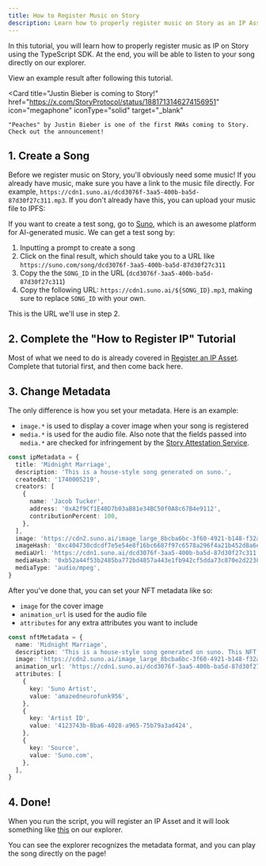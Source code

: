 ```yaml
---
title: How to Register Music on Story
description: Learn how to properly register music on Story as an IP Asset using the Typescript SDK.
---
```


In this tutorial, you will learn how to properly register music as IP on Story using the TypeScript SDK. At the end, you will be able to listen to your song directly on our explorer.

<CardGroup cols={2}>
  <Card
    title="Example Final Result"
    href="https://aeneid.explorer.story.foundation/ipa/0x70920EaC7F9748Ac5A71C82310f1ac1C7eD11f02"
    icon="home"
    iconType="solid"
    target="_blank"
  >
    View an example result after following this tutorial.
  </Card>

  <Card
    title="Justin Bieber is coming to Story!"
    href="https://x.com/StoryProtocol/status/1881713146274156951"
    icon="megaphone"
    iconType="solid"
    target="_blank"
  >
    "Peaches" by Justin Bieber is one of the first RWAs coming to Story. Check out the announcement!
  </Card>
</CardGroup>

## 1. Create a Song

Before we register music on Story, you'll obviously need some music! If you already have music, make sure you have a link to the music file directly. For example, `https://cdn1.suno.ai/dcd3076f-3aa5-400b-ba5d-87d30f27c311.mp3`. If you don't already have this, you can upload your music file to IPFS:

If you want to create a test song, go to [Suno](https://suno.com), which is an awesome platform for AI-generated music. We can get a test song by:

1. Inputting a prompt to create a song
2. Click on the final result, which should take you to a URL like `https://suno.com/song/dcd3076f-3aa5-400b-ba5d-87d30f27c311`
3. Copy the the `SONG_ID` in the URL (`dcd3076f-3aa5-400b-ba5d-87d30f27c311`)
4. Copy the following URL: `https://cdn1.suno.ai/${SONG_ID}.mp3`, making sure to replace `SONG_ID` with your own.

This is the URL we'll use in step 2.

## 2. Complete the "How to Register IP" Tutorial

Most of what we need to do is already covered in [Register an IP Asset](/developers/typescript-sdk/register-an-ip-asset). Complete that tutorial first, and then come back here.

## 3. Change Metadata

The only difference is how you set your metadata. Here is an example:

* `image.*` is used to display a cover image when your song is registered
* `media.*` is used for the audio file. Also note that the fields passed into `media.*` are checked for infringement by the [Story Attestation Service](/developers/story-attestation-service).

```typescript main.ts
const ipMetadata = {
  title: 'Midnight Marriage',
  description: 'This is a house-style song generated on suno.',
  createdAt: '1740005219',
  creators: [
    {
      name: 'Jacob Tucker',
      address: '0xA2f9Cf1E40D7b03aB81e34BC50f0A8c67B4e9112',
      contributionPercent: 100,
    },
  ],
  image: 'https://cdn2.suno.ai/image_large_8bcba6bc-3f60-4921-b148-f32a59086a4c.jpeg',
  imageHash: '0xc404730cdcdf7e5e54e8f16bc6687f97c6578a296f4a21b452d8a6ecabd61bcc',
  mediaUrl: 'https://cdn1.suno.ai/dcd3076f-3aa5-400b-ba5d-87d30f27c311.mp3',
  mediaHash: '0xb52a44f53b2485ba772bd4857a443e1fb942cf5dda73c870e2d2238ecd607aee',
  mediaType: 'audio/mpeg',
}
```

After you've done that, you can set your NFT metadata like so:

* `image` for the cover image
* `animation_url` is used for the audio file
* `attributes` for any extra attributes you want to include

```typescript main.ts
const nftMetadata = {
  name: 'Midnight Marriage',
  description: 'This is a house-style song generated on suno. This NFT represents ownership of the IP Asset.',
  image: 'https://cdn2.suno.ai/image_large_8bcba6bc-3f60-4921-b148-f32a59086a4c.jpeg',
  animation_url: 'https://cdn1.suno.ai/dcd3076f-3aa5-400b-ba5d-87d30f27c311.mp3',
  attributes: [
    {
      key: 'Suno Artist',
      value: 'amazedneurofunk956',
    },
    {
      key: 'Artist ID',
      value: '4123743b-8ba6-4028-a965-75b79a3ad424',
    },
    {
      key: 'Source',
      value: 'Suno.com',
    },
  ],
}
```

## 4. Done!

When you run the script, you will register an IP Asset and it will look something like [this](https://aeneid.explorer.story.foundation/ipa/0x70920EaC7F9748Ac5A71C82310f1ac1C7eD11f02) on our explorer.

You can see the explorer recognizes the metadata format, and you can play the song directly on the page!
